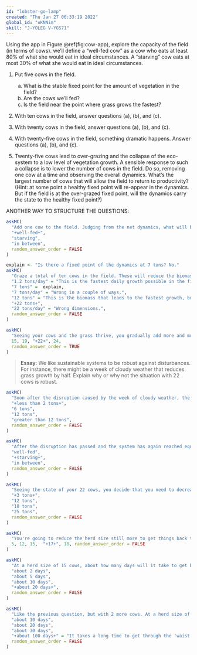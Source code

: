 ```yaml
---
id: "lobster-go-lamp"
created: "Thu Jan 27 06:33:19 2022"
global_id: "oKNNim" 
skill: "J-YOLEG V-YGS71"
---
```



Using the app in Figure \@ref(fig:cow-app), explore the capacity of the field (in terms of cows). we'll define a "well-fed cow" as a cow who eats at least 80% of what she would eat in ideal circumstances. A "starving" cow eats at most 30% of what she would eat in ideal circumstances. 

1. Put five cows in the field.
    a. What is the stable fixed point for the amount of vegetation in the field? <!-- about 23 tons -->
    b. Are the cows we'll fed?
    c. Is the field near the point where grass grows the fastest?
    
2. With ten cows in the field, answer questions (a), (b), and (c).

3. With twenty cows in the field, answer questions (a), (b), and (c).

4. With twenty-five cows in the field, something dramatic happens. Answer questions (a), (b), and (c).

5. Twenty-five cows lead to over-grazing and the collapse of the eco-system to a low level of vegetation growth. A sensible response to such a collapse is to lower the number of cows in the field. Do so, removing one cow at a time and observing the overall dynamics. What's the largest number of cows that will allow the field to return to productivity? <!-- about 15 cows --> (Hint: at some point a healthy fixed point will re-appear in the dynamics. But if the field is at the over-grazed fixed point, will the dynamics carry the state to the healthy fixed point?)

ANOTHER WAY TO STRUCTURE THE QUESTIONS:


```r
askMC(
  "Add one cow to the field. Judging from the net dynamics, what will be her condition?",
  "+well-fed+",
  "starving",
  "in between",
  random_answer_order = FALSE
)
```

```r
explain <- "Is there a fixed point of the dynamics at 7 tons? No."
askMC(
  "Graze a total of ten cows in the field. These will reduce the biomass carrying capacity. What is that capacity with ten cows?",
  "1.2 tons/day" = "This is the fastest daily growth possible in the field.",
  "7 tons" =  explain,
  "7 tons/day" = "Wrong in a couple of ways.",
  "12 tons" = "This is the biomass that leads to the fastest growth, but it is still growth, not a fixed point.",
  "+22 tons+",
  "22 tons/day" = "Wrong dimensions.",
  random_answer_order = FALSE
)
```

```r
askMC(
  "Seeing your cows and the grass thrive, you gradually add more and more to the field. What's the largest number of cows you can have in the field and still have well fed cows?",
  15, 19, "+22+", 24,
  random_answer_order = TRUE
)
```

> **Essay**: We like sustainable systems to be robust against disturbances. For instance, there might be a week of cloudy weather that reduces grass growth by half. Explain why or why not the situation with 22 cows is robust.

```r
askMC(
  "Soon after the disruption caused by the week of cloudy weather, the field again reaches a stable fixed point. What's the biomass at this fixed point? Assume: you are still in the 22 cow scenerio.",
  "+less than 2 tons+",
  "6 tons",
  "12 tons",
  "greater than 12 tons",
  random_answer_order = FALSE
)
```

```r
askMC(
  "After the disruption has passed and the system has again reached equilibrium, what will be the state of the 22 cows in the field?",
  "well-fed",
  "+starving+",
  "in between",
  random_answer_order = FALSE
)
```

```r
askMC(
  "Seeing the state of your 22 cows, you decide that you need to decrease the herd size to a level where the cows were well fed: 20 cows. What stable biomass fixed point will the system reach?",
  "+3 tons+",
  "12 tons",
  "18 tons",
  "25 tons",
  random_answer_order = FALSE
)
```

```r
askMC(
  "You're going to reduce the herd size still more to get things back to a healthy, stable equilibrium with well-fed cows. What's the largest herd size that will accomplish this?",
  5, 12, 15,  "+17+", 18, random_answer_order = FALSE
)
```

```r
askMC(
  "At a herd size of 15 cows, about how many days will it take to get back (look at your end biomass for 20 cows) to a point where the cows are well fed? (Hint: How much will the biomass increase each day? The consumption curves starts to flatten out when the cows are well fed.)",
  "about 2 days",
  "about 5 days",
  "about 10 days",
  "+about 20 days+",
  random_answer_order = FALSE
)
```

```r
askMC(
  "Like the previous question, but with 2 more cows. At a herd size of 17 cows, about how many days will it take to get back (look at your end biomass for 20 cows) to a point where the cows are well fed?",
  "about 10 days",
  "about 20 days",
  "about 30 days",
  "+about 100 days+" = "It takes a long time to get through the 'waist' in the net dynamics where the biomass is around 3 tons but the net growth is only about 0.01 ton per day.",
  random_answer_order = FALSE
)
```
